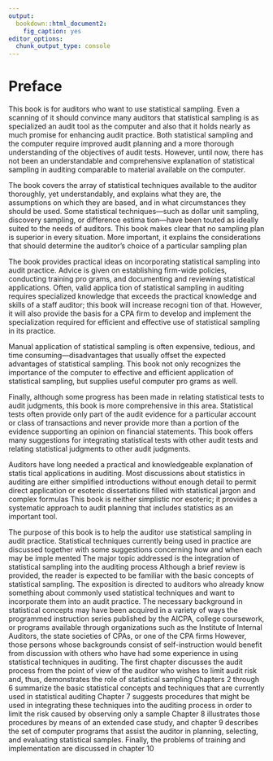 ```yaml
---
output:
  bookdown::html_document2:
    fig_caption: yes
editor_options:
  chunk_output_type: console
---
```


Preface {-}
========

This book is for auditors who want to use statistical sampling. Even a scanning of it should convince many auditors that statistical sampling is as specialized an audit tool as the computer and also that it holds nearly as much promise for enhancing audit practice. Both statistical sampling and the computer require improved audit planning and a more thorough understanding of the objectives of audit tests. However, until now, there has not been an understandable and comprehensive explanation of statistical sampling in auditing comparable to material available on the computer.

The book covers the array of statistical techniques available to the auditor thoroughly, yet understandably, and explains what they are, the assumptions on which they are based, and in what circumstances they should be used. Some statistical techniques—such as dollar unit sampling, discovery sampling, or difference estima­ tion—have been touted as ideally suited to the needs of auditors. This book makes clear that no sampling plan is superior in every situation. More important, it explains the considerations that should determine the auditor’s choice of a particular sampling plan

The book provides practical ideas on incorporating statistical sampling into audit practice. Advice is given on establishing firm-wide policies, conducting training pro­ grams, and documenting and reviewing statistical applications. Often, valid applica­ tion of statistical sampling in auditing requires specialized knowledge that exceeds the practical knowledge and skills of a staff auditor; this book will increase recogni­ tion of that. However, it will also provide the basis for a CPA firm to develop and implement the specialization required for efficient and effective use of statistical sampling in its practice.

Manual application of statistical sampling is often expensive, tedious, and time­ consuming—disadvantages that usually offset the expected advantages of statistical sampling. This book not only recognizes the importance of the computer to effective and efficient application of statistical sampling, but supplies useful computer pro­ grams as well.

Finally, although some progress has been made in relating statistical tests to audit judgments, this book is more comprehensive in this area. Statistical tests often provide only part of the audit evidence for a particular account or class of transactions and never provide more than a portion of the evidence supporting an opinion on financial statements. This book offers many suggestions for integrating statistical tests with other audit tests and relating statistical judgments to other audit judgments.

Auditors have long needed a practical and knowledgeable explanation of statis­ tical applications in auditing. Most discussions about statistics in auditing are either simplified introductions without enough detail to permit direct application or esoteric dissertations filled with statistical jargon and complex formulas This book is neither simplistic nor esoteric; it provides a systematic approach to audit planning that includes statistics as an important tool.

The purpose of this book is to help the auditor use statistical sampling in audit practice. Statistical techniques currently being used in practice are discussed together with some suggestions concerning how and when each may be imple­ mented The major topic addressed is the integration of statistical sampling into the auditing process
Although a brief review is provided, the reader is expected to be familiar with the basic concepts of statistical sampling. The exposition is directed to auditors who already know something about commonly used statistical techniques and want to incorporate them into an audit practice.
The necessary background in statistical concepts may have been acquired in a variety of ways the programmed instruction series published by the AICPA, college coursework, or programs available through organizations such as the Institute of Internal Auditors, the state societies of CPAs, or one of the CPA firms However, those persons whose backgrounds consist of self-instruction would benefit from discussion with others who have had some experience in using statistical techniques in auditing.
The first chapter discusses the audit process from the point of view of the auditor who wishes to limit audit risk and, thus, demonstrates the role of statistical sampling Chapters 2 through 6 summarize the basic statistical concepts and techniques that are currently used in statistical auditing Chapter 7 suggests procedures that might be used in integrating these techniques into the auditing process in order to limit the risk caused by observing only a sample Chapter 8 illustrates those procedures by means of an extended case study, and chapter 9 describes the set of computer programs that assist the auditor in planning, selecting, and evaluating statistical samples. Finally, the problems of training and implementation are discussed in chapter 10

